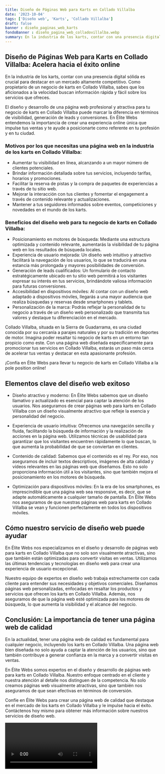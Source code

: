 ```yaml
---
title: Diseño de Páginas Web para Karts en Collado Villalba
date: '2023-10-04'
tags: ['Diseño web', 'Karts', 'Collado Villalba']
draft: false
banner : diseño_paginas_web_karts
fondoBanner : diseño_pagina_web_colladovillalba.webp
summary: En la industria de los karts, contar con una presencia digital sólida es crucial para destacar en un mercado altamente competitivo. Como propietario de un negocio de karts en Collado Villalba, sabes que los aficionados a la velocidad buscan información rápida y fácil sobre los servicios que ofreces.
---
```


## **Diseño de Páginas Web para Karts en Collado Villalba: Acelera hacia el éxito online**

En la industria de los karts, contar con una presencia digital sólida es crucial para destacar en un mercado altamente competitivo. Como propietario de un negocio de karts en Collado Villalba, sabes que los aficionados a la velocidad buscan información rápida y fácil sobre los servicios que ofreces.

El diseño y desarrollo de una página web profesional y atractiva para tu negocio de karts en Collado Villalba puede marcar la diferencia en términos de visibilidad, generación de leads y conversiones. En Élite Webs entendemos la importancia de crear una experiencia online única que impulse tus ventas y te ayude a posicionarte como referente en tu profesión y en tu ciudad.

### **Motivos por los que necesitas una página web en la industria de los karts en Collado Villalba:**

* Aumentar tu visibilidad en línea, alcanzando a un mayor número de clientes potenciales.
* Brindar información detallada sobre tus servicios, incluyendo tarifas, horarios y promociones.
* Facilitar la reserva de pistas y la compra de paquetes de experiencias a través de tu sitio web.
* Mejorar la interacción con tus clientes y fomentar el engagement a través de contenido relevante y actualizaciones.
* Mantener a tus seguidores informados sobre eventos, competiciones y novedades en el mundo de los karts.

### **Beneficios del diseño web para tu negocio de karts en Collado Villalba:**

* Posicionamiento en motores de búsqueda: Mediante una estructura optimizada y contenido relevante, aumentarás la visibilidad de tu página web en los resultados de búsqueda locales.
* Experiencia de usuario mejorada: Un diseño web intuitivo y atractivo facilitará la navegación de los usuarios, lo que se traducirá en una estancia más prolongada y mayores posibilidades de conversión.
* Generación de leads cualificados: Un formulario de contacto estratégicamente ubicado en tu sitio web permitirá a los visitantes expresar su interés en tus servicios, brindándote valiosa información para futuras conversiones.
* Accesibilidad en dispositivos móviles: Al contar con un diseño web adaptado a dispositivos móviles, llegarás a una mayor audiencia que realiza búsquedas y reservas desde smartphones y tablets.
* Personalización de la marca: Podrás reflejar la personalidad de tu negocio a través de un diseño web personalizado que transmita tus valores y destaque tu diferenciación en el mercado.

Collado Villalba, situada en la Sierra de Guadarrama, es una ciudad conocida por su cercanía a parajes naturales y por su tradición en deportes de motor. Imagina poder resaltar tú negocio de karts en un entorno tan propicio como este. Con una página web diseñada específicamente para promocionar tus servicios en Collado Villalba, estarás un paso más cerca de acelerar tus ventas y destacar en esta apasionante profesión.

¡Confía en Élite Webs para llevar tu negocio de karts en Collado Villalba a la pole position online!

<GifSeo />

<Cta />

## Elementos clave del diseño web exitoso

- Diseño atractivo y moderno: En Élite Webs sabemos que un diseño llamativo y actualizado es esencial para captar la atención de los usuarios. Nos aseguramos de crear páginas web para karts en Collado Villalba con un diseño visualmente atractivo que refleje la esencia y personalidad del negocio.

- Experiencia de usuario intuitiva: Ofrecemos una navegación sencilla y fluida, facilitando la búsqueda de información y la realización de acciones en la página web. Utilizamos técnicas de usabilidad para garantizar que los visitantes encuentren rápidamente lo que buscan, lo que aumenta la probabilidad de que se conviertan en clientes.

- Contenido de calidad: Sabemos que el contenido es el rey. Por eso, nos aseguramos de incluir textos descriptivos, imágenes de alta calidad y vídeos relevantes en las páginas web que diseñamos. Esto no solo proporciona información útil a los visitantes, sino que también mejora el posicionamiento en los motores de búsqueda.

- Optimización para dispositivos móviles: En la era de los smartphones, es imprescindible que una página web sea responsive, es decir, que se adapte automáticamente a cualquier tamaño de pantalla. En Élite Webs nos aseguramos de que nuestras páginas web para karts en Collado Villalba se vean y funcionen perfectamente en todos los dispositivos móviles.

## Cómo nuestro servicio de diseño web puede ayudar

En Élite Webs nos especializamos en el diseño y desarrollo de páginas web para karts en Collado Villalba que no solo son visualmente atractivas, sino que también están optimizadas para convertir visitas en ventas. Utilizamos las últimas tendencias y tecnologías en diseño web para crear una experiencia de usuario excepcional.

Nuestro equipo de expertos en diseño web trabaja estrechamente con cada cliente para entender sus necesidades y objetivos comerciales. Diseñamos páginas web personalizadas, enfocadas en resaltar los productos y servicios que ofrecen los karts en Collado Villalba. Además, nos aseguramos de que la página web esté optimizada para los motores de búsqueda, lo que aumenta la visibilidad y el alcance del negocio.

## Conclusión: La importancia de tener una página web de calidad

En la actualidad, tener una página web de calidad es fundamental para cualquier negocio, incluyendo los karts en Collado Villalba. Una página web bien diseñada no solo ayuda a captar la atención de los usuarios, sino que también contribuye a generar confianza en la marca y a convertir visitas en ventas.

En Élite Webs somos expertos en el diseño y desarrollo de páginas web para karts en Collado Villalba. Nuestro enfoque centrado en el cliente y nuestra atención al detalle nos distinguen de la competencia. No solo creamos páginas web visualmente atractivas, sino que también nos aseguramos de que sean efectivas en términos de conversión.

Confíe en Élite Webs para crear una página web de calidad que destaque en el mercado de los karts en Collado Villalba y le impulse hacia el éxito. Contáctenos hoy mismo para obtener más información sobre nuestros servicios de diseño web.

<Video />

<CtaBot job='Karts' city='Collado Villalba'/>

<Gmaps query='Collado Villalba+españa+maps' />